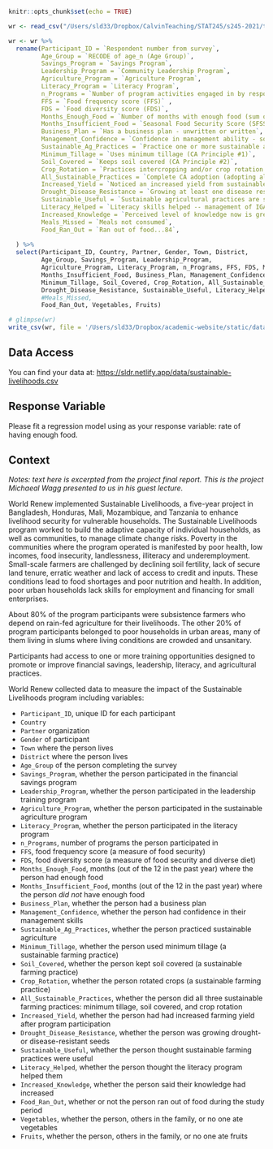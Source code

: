 

```r
knitr::opts_chunk$set(echo = TRUE)

wr <- read_csv("/Users/sld33/Dropbox/CalvinTeaching/STAT245/s245-2021/tests/test2/data/world-renew-program-data.csv")

wr <- wr %>%
  rename(Participant_ID = `Respondent number from survey`,
         Age_Group = `RECODE of age_n (Age Group)`,
         Savings_Program = `Savings Program`,
         Leadership_Program = `Community Leadership Program`,
         Agriculture_Program = `Agriculture Program`,
         Literacy_Program = `Literacy Program`,
         n_Programs = `Number of program activities engaged in by respondents`,
         FFS = `Food frequency score (FFS)` ,
         FDS = `Food diversity score (FDS)`,
         Months_Enough_Food = `Number of months with enough food (sum of a3_jan_n to a3_dec_n)`,
         Months_Insufficient_Food = `Seasonal Food Security Score (SFSS) or Number of months without enough food (12-`,
         Business_Plan = `Has a business plan - unwritten or written`,
         Management_Confidence = `Confidence in management ability - somewhat or very`,
         Sustainable_Ag_Practices = `Practice one or more sustainable agricultural practices...25`,
         Minimum_Tillage = `Uses minimum tillage (CA Principle #1)`,
         Soil_Covered = `Keeps soil covered (CA Principle #2)`,
         Crop_Rotation = `Practices intercropping and/or crop rotation (CA Principle #3)`,
         All_Sustainable_Practices = `Complete CA adoption (adopting all 3 principles)`,
         Increased_Yield = `Noticed an increased yield from sustainable agricultural practices`,
         Drought_Disease_Resistance = `Growing at least one disease resistant or drought tolerant crop`,
         Sustainable_Useful = `Sustainable agricultural practices are somewhat or very useful`,
         Literacy_Helped = `Literacy skills helped -- management of IGA, community group, self-esteem`,
         Increased_Knowledge = `Perceived level of knowledge now is greater than before` ,
         Meals_Missed = `Meals not consumed`,
         Food_Ran_Out = `Ran out of food...84`,
         
  ) %>%
  select(Participant_ID, Country, Partner, Gender, Town, District,
         Age_Group, Savings_Program, Leadership_Program,
         Agriculture_Program, Literacy_Program, n_Programs, FFS, FDS, Months_Enough_Food,
         Months_Insufficient_Food, Business_Plan, Management_Confidence, Sustainable_Ag_Practices,
         Minimum_Tillage, Soil_Covered, Crop_Rotation, All_Sustainable_Practices, Increased_Yield,
         Drought_Disease_Resistance, Sustainable_Useful, Literacy_Helped, Increased_Knowledge,
         #Meals_Missed, 
         Food_Ran_Out, Vegetables, Fruits)

# glimpse(wr)
write_csv(wr, file = '/Users/sld33/Dropbox/academic-website/static/data/sustainable-livelihoods.csv')
```

## Data Access

You can find your data at: <https://sldr.netlify.app/data/sustainable-livelihoods.csv>

## Response Variable

Please fit a regression model using as your response variable: rate of having enough food.

## Context

*Notes: text here is excerpted from the project final report. This is the project Michaeal Wagg presented to us in his guest lecture.*

World Renew implemented Sustainable Livelihoods, a five-year project in Bangladesh, Honduras, Mali, Mozambique, and Tanzania to enhance livelihood security for vulnerable households. The Sustainable Livelihoods program worked to build the adaptive capacity of individual households, as well as communities, to manage climate change risks. Poverty in the communities where the program operated is manifested by poor health, low incomes, food insecurity, landlessness, illiteracy and underemployment. Small-scale farmers are challenged by declining soil fertility, lack of secure land tenure, erratic weather and lack of access to credit and inputs. These conditions lead to food shortages and poor nutrition and health. In addition, poor urban households lack skills for employment and financing for small enterprises.

About 80% of the program participants were subsistence farmers who depend on rain-fed agriculture for their livelihoods. The other 20% of program participants belonged to poor households in urban areas, many of them living in slums where living conditions are crowded and unsanitary. 

Participants had access to one or more training opportunities designed to promote or improve financial savings, leadership, literacy, and agricultural practices.

World Renew collected data to measure the impact of the Sustainable Livelihoods program including variables:

- `Participant_ID`, unique ID for each participant
- `Country`
- `Partner` organization
- `Gender` of participant
- `Town` where the person lives
- `District` where the person lives
- `Age_Group` of the person completing the survey
- `Savings_Program`, whether the person participated in the financial savings program
- `Leadership_Program`, whether the person participated in the leadership training program
- `Agriculture_Program`, whether the person participated in the sustainable agriculture program
- `Literacy_Program`, whether the person participated in the literacy program
- `n_Programs`, number of programs the person participated in
- `FFS`, food frequency score (a measure of food security)
- `FDS`, food diversity score (a measure of food security and diverse diet)
- `Months_Enough_Food`, months (out of the 12 in the past year) where the person had enough food
- `Months_Insufficient_Food`, months (out of the 12 in the past year) where the person *did not* have enough food
- `Business_Plan`, whether the person had a business plan 
- `Management_Confidence`, whether the person had confidence in their management skills
- `Sustainable_Ag_Practices`, whether the person practiced sustainable agriculture
- `Minimum_Tillage`, whether the person used minimum tillage (a sustainable farming practice)
- `Soil_Covered`, whether the person kept soil covered (a sustainable farming practice)
- `Crop_Rotation`, whether the person rotated crops (a sustainable farming practice)
- `All_Sustainable_Practices`, whether the person did all three sustainable farming practices: minimum tillage, soil covered, and crop rotation
- `Increased_Yield`, whether the person had had increased farming yield after program participation
- `Drought_Disease_Resistance`, whether the person was growing drought- or disease-resistant seeds
- `Sustainable_Useful`, whether the person thought sustainable farming practices were useful
- `Literacy_Helped`, whether the person thought the literacy program helped them
- `Increased_Knowledge`, whether the person said their knowledge had increased
- `Food_Ran_Out`, whether or not the person ran out of food during the study period
- `Vegetables`, whether the person, others in the family, or no one ate vegetables
- `Fruits`, whether the person, others in the family, or no one ate fruits
